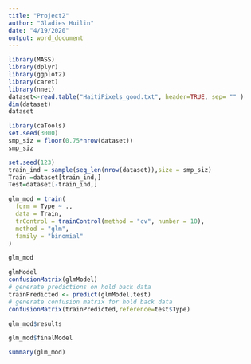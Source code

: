 ---
title: "Project2"
author: "Gladies Huilin"
date: "4/19/2020"
output: word_document
---

```{r}
library(MASS)
library(dplyr)
library(ggplot2)
library(caret)
library(nnet)
dataset<-read.table("HaitiPixels_good.txt", header=TRUE, sep= "" )
dim(dataset)
dataset
```

```{r}
library(caTools)
set.seed(3000)
smp_siz = floor(0.75*nrow(dataset))
smp_siz
```

```{r}
set.seed(123)  
train_ind = sample(seq_len(nrow(dataset)),size = smp_siz) 
Train =dataset[train_ind,] 
Test=dataset[-train_ind,] 
```


```{r}
glm_mod = train(
  form = Type ~ .,
  data = Train,
  trControl = trainControl(method = "cv", number = 10),
  method = "glm",
  family = "binomial"
)
```
```{r}
glm_mod 
```
```{r}
glmModel
confusionMatrix(glmModel)
# generate predictions on hold back data
trainPredicted <- predict(glmModel,test)
# generate confusion matrix for hold back data
confusionMatrix(trainPredicted,reference=test$Type)
```

```{r}
glm_mod$results
```

```{r}
glm_mod$finalModel
```

```{r}
summary(glm_mod)
```

